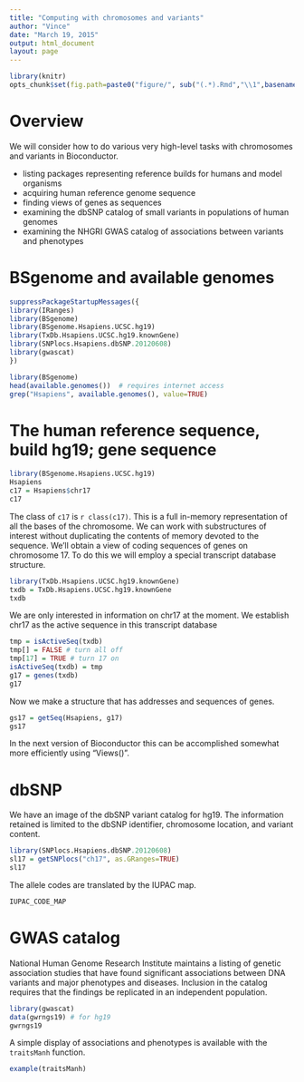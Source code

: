```yaml
---
title: "Computing with chromosomes and variants"
author: "Vince"
date: "March 19, 2015"
output: html_document
layout: page
---
```


```r
library(knitr)
opts_chunk$set(fig.path=paste0("figure/", sub("(.*).Rmd","\\1",basename(knitr:::knit_concord$get('infile'))), "-"))
```

# Overview

We will consider how to do various very high-level tasks with chromosomes and variants in Bioconductor.

- listing packages representing reference builds for humans and model organisms
- acquiring human reference genome sequence
- finding views of genes as sequences
- examining the dbSNP catalog of small variants in populations of human genomes
- examining the NHGRI GWAS catalog of associations between variants and phenotypes

# BSgenome and available genomes

```r
suppressPackageStartupMessages({
library(IRanges)
library(BSgenome)
library(BSgenome.Hsapiens.UCSC.hg19)
library(TxDb.Hsapiens.UCSC.hg19.knownGene)
library(SNPlocs.Hsapiens.dbSNP.20120608)
library(gwascat)
})
```

```r
library(BSgenome)
head(available.genomes())  # requires internet access
grep("Hsapiens", available.genomes(), value=TRUE)
```

# The human reference sequence, build hg19; gene sequence

```r
library(BSgenome.Hsapiens.UCSC.hg19)
Hsapiens
c17 = Hsapiens$chr17
c17
```

The class of `c17` is `r class(c17)`.  This is a full in-memory representation of all the bases of the chromosome.  We can work with substructures of interest without duplicating the contents of memory devoted to the sequence.  We'll obtain a view of coding sequences of genes on chromosome 17.  To do this we will employ a special transcript database structure.

```r
library(TxDb.Hsapiens.UCSC.hg19.knownGene)
txdb = TxDb.Hsapiens.UCSC.hg19.knownGene
txdb
```

We are only interested in information on chr17 at the moment.  We establish chr17 as the active sequence in this transcript database
```r
tmp = isActiveSeq(txdb) 
tmp[] = FALSE # turn all off
tmp[17] = TRUE # turn 17 on
isActiveSeq(txdb) = tmp
g17 = genes(txdb)
g17
```

Now we make a structure that has addresses and sequences of genes.

```r
gs17 = getSeq(Hsapiens, g17)
gs17
```

In the next version of Bioconductor this can be accomplished somewhat
more efficiently using "Views()".

# dbSNP

We have an image of the dbSNP variant catalog for hg19.  The information retained is limited to the dbSNP identifier, chromosome location, and variant content.

```r
library(SNPlocs.Hsapiens.dbSNP.20120608)
sl17 = getSNPlocs("ch17", as.GRanges=TRUE)
sl17
```

The allele codes are translated by the IUPAC map.
```r
IUPAC_CODE_MAP
```

# GWAS catalog

National Human Genome Research Institute maintains a listing of genetic association studies that have found significant associations between DNA variants and major phenotypes and diseases.  Inclusion in the catalog requires that the findings be replicated in an independent population.

```r
library(gwascat)
data(gwrngs19) # for hg19
gwrngs19
```

A simple display of associations and phenotypes is available
with the `traitsManh` function.

```r
example(traitsManh)
```
